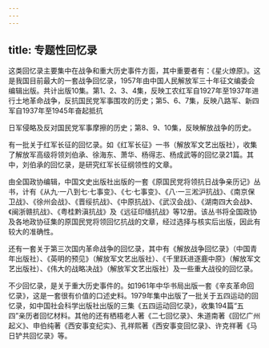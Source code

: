 ```yaml
---
---
---
```

title: 专题性回忆录
---



这类回忆录主要集中在战争和重大历史事件方面，其中重要者有：《星火燎原》。这是我国目前最大的一套战争回忆录，1957年由中国人民解放军三十年征文编委会编辑出版。共计出版10集。第1、2、3、4集，反映工农红军自1927年至1937年进行土地革命战争，反抗国民党军事围攻的历史；第5、6、7集，反映八路军、新四军自1937年至1945年奋起抵抗

日军侵略及反对国民党军事摩擦的历史；第8、9、10集，反映解放战争的历史。

有一批关于红军长征的回忆录。如《红军长征》一书（解放军文艺出版社），收集了解放军高级将领刘伯承、徐海东、萧华、杨得志、杨成武等的回忆录21篇。其中，刘伯承的回忆录，是研究红军长征纲领性的文章。

由全国政协编辑，中国文史出版社出版的一套《原国民党将领抗日战争亲历记》丛书，计有《从九·一八到七·七事变》、《七·七事变》、《八·一三淞沪抗战》、《南京保卫战》、《徐州会战》、《晋绥抗战》、《中原抗战》、《武汉会战》、《湖南四大会战》、《闽浙赣抗战》、《粤桂黔滇抗战》及《远征印缅抗战》等12册。该丛书将全国政协及各地政协征集的原国民党将领回忆抗战的文章，经过选择与核实后出版，因此有较大的准确性。

还有一套关于第三次国内革命战争的回忆录，其中有《解放战争回忆录》（中国青年出版社）、《英明的预见》（解放军文艺出版社）、《千里跃进逐鹿中原》（解放军文艺出版社）、《伟大的战略决战》（解放军文艺出版社）及一些重大战役的回忆录。

不少回忆录，是关于重大历史事件的。如1961年中华书局出版一套《辛亥革命回忆录》，这是一套很有价值的口述史料。1979年集中出版了一批关于五四运动的回忆录，如中国社会科学出版社出版的三集《五四运动回忆录》，收集194篇“五四”亲历者回忆材料。其他的还有栖梧老人著《二七回忆录》、朱道南著《回忆广州起义》、申伯纯著《西安事变纪实》、孔祥熙著《西安事变回忆录》、许克祥著《马日铲共回忆录》等。